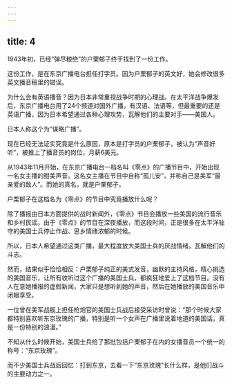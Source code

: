 ```yaml
---
---
---
```

title: 4
---



1943年初，已经“弹尽粮绝”的户栗郁子终于找到了一份工作。

这份工作，是在东京广播电台担任打字员。因为户栗郁子的英文好，她会修改很多英文播音稿里的错误。

为什么会有英语播音？因为日本非常重视战争时期的心理战。在太平洋战争爆发后，东京广播电台用了24个频道对国外广播，有汉语、法语等，但最重要的还是英语广播，因为日本希望通过各种心理攻势，瓦解他们的主要对手——美国人。

日本人称这个为“谋略广播”。

现在已经无法证实究竟是什么原因，原本是打字员的户栗郁子，被认为“声音好听”，被推上了播音员的岗位，月薪6美元。

从1943年11月开始，在东京广播电台一档名叫《零点》的广播节目中，开始出现一名女主播的甜美声音。这名女主播在节目中自称“孤儿安”，并称自己是美军“最亲爱的敌人”。而她的真名，就是户栗郁子。

户栗郁子在这档名为《零点》的节目中究竟播放什么呢？

除了播报由日本方面提供的战时新闻外，《零点》节目会播放一些美国的流行音乐和乡村民谣。由于《零点》的节目在深夜播放，而这段时间，正是很多在太平洋驻守的美国士兵停止作战、思乡情绪浓郁的时候。

所以，日本人希望通过这类广播，最大程度放大美国士兵的厌战情绪，瓦解他们的斗志。

然而，结果似乎恰恰相反：户栗郁子纯正的美式发音，幽默的主持风格，精心挑选的美国音乐，让所有收听过这个广播的美国士兵，都疯狂地爱上了这档节目。没有人在意她播报的虚假新闻，大家只是想听到她的声音，然后在她播放的美国音乐中闭眼享受。

一位曾在美军战舰上担任枪炮官的美国士兵战后接受采访时曾说：“那个时候大家都特别喜欢听东京玫瑰的广播，特别是听一个女声在广播里说着地道的美国话，真是一份特别的浪漫。”

不知从什么时候开始，美国士兵给了那批包括户栗郁子在内的女播音员一个统一的称号：“东京玫瑰”。

而不少美国士兵战后回忆：打到东京，去看一下“东京玫瑰”长什么样，是他们战斗的主要动力之一。
